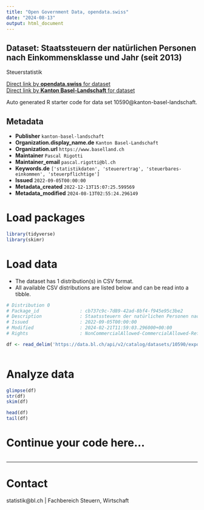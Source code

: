 ```yaml
---
title: "Open Government Data, opendata.swiss"
date: "2024-08-13"
output: html_document
---
```


## Dataset: Staatssteuern der natürlichen Personen nach Einkommensklasse und Jahr (seit 2013)

Steuerstatistik

[Direct link by **opendata.swiss** for dataset](https://opendata.swiss/de/dataset/staatssteuern-der-naturlichen-personen-nach-einkommensklasse-und-jahr-ab-2013)<br>
[Direct link by **Kanton Basel-Landschaft** for dataset](https://data.bl.ch/explore/dataset/10590/)

Auto generated R starter code for data set 10590@kanton-basel-landschaft.

## Metadata

- **Publisher** `kanton-basel-landschaft`
- **Organization.display_name.de** `Kanton Basel-Landschaft`
- **Organization.url** `https://www.baselland.ch`
- **Maintainer** `Pascal Rigotti`
- **Maintainer_email** `pascal.rigotti@bl.ch`
- **Keywords.de** `['statistikdaten', 'steuerertrag', 'steuerbares-einkommen', 'steuerpflichtige']`
- **Issued** `2022-09-05T00:00:00`
- **Metadata_created** `2022-12-13T15:07:25.599569`
- **Metadata_modified** `2024-08-13T02:55:24.296149`


# Load packages

```r

library(tidyverse)
library(skimr)

```

# Load data

-   The dataset has 1 distribution(s) in CSV format.
-   All available CSV distributions are listed below and can be read into a tibble.

```r

# Distribution 0
# Package_id               : cb737c9c-7d89-42ad-8bf4-f945e95c3be2
# Description              : Staatssteuern der natürlichen Personen nach Einkommensklasse und Jahr (seit 2013) (csv)
# Issued                   : 2022-09-05T00:00:00
# Modified                 : 2024-02-21T11:59:03.296000+00:00
# Rights                   : NonCommercialAllowed-CommercialAllowed-ReferenceRequired

df <- read_delim('https://data.bl.ch/api/v2/catalog/datasets/10590/exports/csv?use_labels=true')



```

# Analyze data

```r

glimpse(df)
str(df)
skim(df)

head(df)
tail(df)

```

# Continue your code here...

```r

```

------------------------------------------------------------------------

# Contact

statistik@bl.ch | Fachbereich Steuern, Wirtschaft
